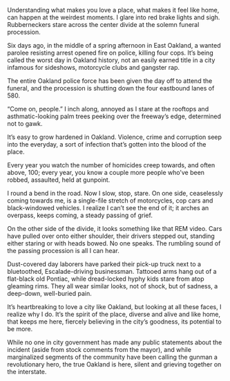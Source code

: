Understanding what makes you love a place, what makes it feel like home, can happen at the weirdest moments.
 I glare into red brake lights and sigh. Rubberneckers stare across the center divide at the solemn funeral procession.

Six days ago, in the middle of a spring afternoon in East Oakland, a wanted parolee resisting arrest opened fire on police, killing four cops. It’s being called the worst day in Oakland history, not an easily earned title in a city infamous for sideshows, motorcycle clubs and gangster rap.

The entire Oakland police force has been given the day off to attend the funeral, and the procession is shutting down the four eastbound lanes of 580.

“Come on, people.” I inch along, annoyed as I stare at the rooftops and asthmatic-looking palm trees peeking over the freeway’s edge, determined not to gawk.

It’s easy to grow hardened in Oakland. Violence, crime and corruption seep into the everyday, a sort of infection that’s gotten into the blood of the place.

Every year you watch the number of homicides creep towards, and often above, 100; every year, you know a couple more people who’ve been robbed, assaulted, held at gunpoint.

I round a bend in the road. Now I slow, stop, stare. On one side, ceaselessly coming towards me, is a single-file stretch of motorcycles, cop cars and black-windowed vehicles. I realize I can’t see the end of it; it arches an overpass, keeps coming, a steady passing of grief.

On the other side of the divide, it looks something like that REM video. Cars have pulled over onto either shoulder, their drivers stepped out, standing either staring or with heads bowed. No one speaks. The rumbling sound of the passing procession is all I can hear.

Dust-covered day laborers have parked their pick-up truck next to a bluetoothed, Escalade-driving businessman. Tattooed arms hang out of a flat-black old Pontiac, while dread-locked hyphy kids stare from atop gleaming rims. They all wear similar looks, not of shock, but of sadness, a deep-down, well-buried pain.

It’s heartbreaking to love a city like Oakland, but looking at all these faces, I realize why I do. It’s the spirit of the place, diverse and alive and like home, that keeps me here, fiercely believing in the city’s goodness, its potential to be more.

While no one in city government has made any public statements about the incident (aside from stock comments from the mayor), and while marginalized segments of the community have been calling the gunman a revolutionary hero, the true Oakland is here, silent and grieving together on the interstate.
